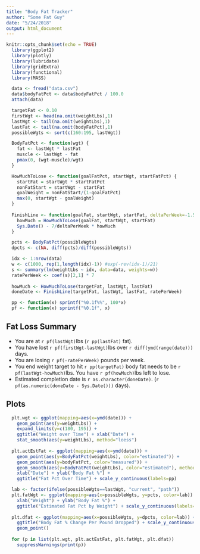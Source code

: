 ```yaml
---
title: "Body Fat Tracker"
author: "Some Fat Guy"
date: "5/24/2018"
output: html_document
---
```


```r
knitr::opts_chunk$set(echo = TRUE)
  library(ggplot2)
  library(plotly)
  library(lubridate)
  library(gridExtra)
  library(functional)
  library(MASS)

  data <- fread("data.csv")
  data$bodyFatPct <- data$bodyFatPct / 100.0
  attach(data)

  targetFat <- 0.10
  firstWgt <- head(na.omit(weightLbs),1)
  lastWgt <- tail(na.omit(weightLbs),1)
  lastFat <- tail(na.omit(bodyFatPct),1)
  possibleWgts <- sort(c(160:195, lastWgt))

  BodyFatPct <- function(wgt) {
    fat <- lastWgt * lastFat
    muscle <- lastWgt - fat
    pmax(0, (wgt-muscle)/wgt)
  }

  HowMuchToLose <- function(goalFatPct, startWgt, startFatPct) {
    startFat = startWgt * startFatPct
    nonFatStart = startWgt - startFat
    goalWeight = nonFatStart/(1-goalFatPct)
    max(0, startWgt - goalWeight)
  }
  
  FinishLine <- function(goalFat, startWgt, startFat, deltaPerWeek=-1.5) {
    howMuch = HowMuchToLose(goalFat, startWgt, startFat)
    Sys.Date() - 7/deltaPerWeek * howMuch
  }

  pcts <- BodyFatPct(possibleWgts)
  dpcts <- c(NA, diff(pcts)/diff(possibleWgts))

  idx <- 1:nrow(data)
  w <- c(1000, rep(1,length(idx)-1)) #exp(-rev(idx-1)/21)
  s <- summary(lm(weightLbs ~ idx, data=data, weights=w))
  ratePerWeek <- coef(s)[2,1] * 7
  
  howMuch <- HowMuchToLose(targetFat, lastWgt, lastFat)
  doneDate <- FinishLine(targetFat, lastWgt, lastFat, ratePerWeek)

  pp <- function(x) sprintf("%0.1f%%", 100*x)
  pf <- function(x) sprintf("%0.1f", x)
```

## Fat Loss Summary
 - You are at `r pf(lastWgt) `lbs (`r pp(lastFat) ` fat).  
 - You have lost `r pf(firstWgt-lastWgt) `lbs over `r diff(ymd(range(date)))` days.
 - You are losing `r pf(-ratePerWeek) ` pounds per week.
 - You end weight target to hit `r pp(targetFat)` body fat needs to be `r pf(lastWgt-howMuch)`lbs. You have `r pf(howMuch)`lbs left to lose.
 - Estimated completion date is `r as.character(doneDate)`. (`r pf(as.numeric(doneDate - Sys.Date()))` days).

## Plots

```r
  plt.wgt <- ggplot(mapping=aes(x=ymd(date))) + 
    geom_point(aes(y=weightLbs)) + 
    expand_limits(y=c(180, 195)) + 
    ggtitle("Weight over Time") + xlab("Date") + 
    stat_smooth(aes(y=weightLbs), method="loess")
                
  plt.actEstFat <- ggplot(mapping=aes(x=ymd(date))) + 
    geom_point(aes(y=BodyFatPct(weightLbs), color="estimated")) + 
    geom_point(aes(y=bodyFatPct, color="measured")) +
    geom_smooth(aes(y=BodyFatPct(weightLbs), color="estimated"), method="lm") + 
    xlab("Date") + ylab("Body Fat %") +
    ggtitle("Fat Pct Over Time") + scale_y_continuous(labels=pp)

  lab <- factor(ifelse(possibleWgts==lastWgt, "current", "path"))
  plt.fatWgt <- ggplot(mapping=aes(x=possibleWgts, y=pcts, color=lab)) + 
    xlab("Weight") + ylab("Body Fat %") +
    ggtitle("Estimated Fat Pct by Weight") + scale_y_continuous(labels=function(x) sprintf("%0.1f%%", 100*x)) + geom_point()
  
  plt.dfat <- ggplot(mapping=aes(x=possibleWgts, y=dpcts, color=lab)) + xlab("Weight") + ylab("Delta Body Fat %") +
    ggtitle("Body Fat % Change Per Pound Dropped") + scale_y_continuous(labels=function(x) sprintf("%0.2f%%", 100*x)) +
    geom_point()
  
  for (p in list(plt.wgt, plt.actEstFat, plt.fatWgt, plt.dfat))
    suppressWarnings(print(p))

```